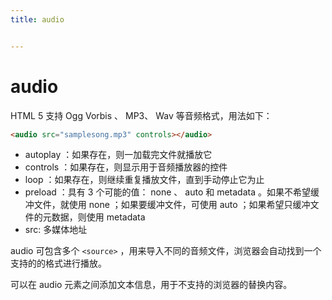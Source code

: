 ```yaml
---
title: audio


---
```


# audio

HTML 5 支持 Ogg Vorbis 、 MP3、 Wav 等音频格式，用法如下：

```html
<audio src="samplesong.mp3" controls></audio>
```

- autoplay ：如果存在，则一加载完文件就播放它
- controls ：如果存在，则显示用于音频播放器的控件
- loop ：如果存在，则继续重复播放文件，直到手动停止它为止
- preload ：具有 3 个可能的值： none 、 auto 和 metadata 。如果不希望缓冲文件，就使用 none ；如果要缓冲文件，可使用 auto ；如果希望只缓冲文件的元数据，则使用
  metadata
- src: 多媒体地址

audio 可包含多个 `<source>` ，用来导入不同的音频文件，浏览器会自动找到一个支持的的格式进行播放。

可以在 audio 元素之间添加文本信息，用于不支持的浏览器的替换内容。

            